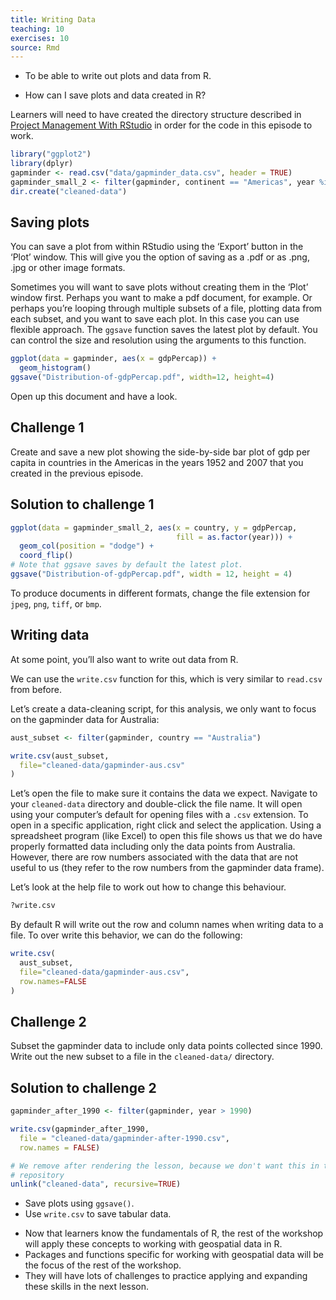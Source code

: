 ```yaml
---
title: Writing Data
teaching: 10
exercises: 10
source: Rmd
---
```


::::::::::::::::::::::::::::::::::::::: objectives

- To be able to write out plots and data from R.

::::::::::::::::::::::::::::::::::::::::::::::::::

:::::::::::::::::::::::::::::::::::::::: questions

- How can I save plots and data created in R?

::::::::::::::::::::::::::::::::::::::::::::::::::

:::::::::::::::::::::::::::::::::::::::: instructor

Learners will need to have created the directory structure described in
[Project Management With RStudio](../episodes/02-project-intro.Rmd) in order
for the code in this episode to work.

::::::::::::::::::::::::::::::::::::::::

```r
library("ggplot2")
library(dplyr)
gapminder <- read.csv("data/gapminder_data.csv", header = TRUE)
gapminder_small_2 <- filter(gapminder, continent == "Americas", year %in% c(1952, 2007))
dir.create("cleaned-data")
```

## Saving plots

You can save a plot from within RStudio using the 'Export' button
in the 'Plot' window. This will give you the option of saving as a
.pdf or as .png, .jpg or other image formats.

Sometimes you will want to save plots without creating them in the 'Plot'
window first. Perhaps you want to make a pdf document, for example. Or perhaps
you're looping through multiple subsets of a file, plotting data from each
subset, and you want to save each plot.
In this case you can use flexible approach. The `ggsave` function saves the
latest plot by default. You can control the size and resolution using the
arguments to this function.

```r
ggplot(data = gapminder, aes(x = gdpPercap)) +
  geom_histogram()
ggsave("Distribution-of-gdpPercap.pdf", width=12, height=4)
```

Open up this document and have a look.

:::::::::::::::::::::::::::::::::::::::  challenge

## Challenge 1

Create and save a new plot showing the side-by-side bar plot of gdp per capita
in countries in the Americas in the years 1952 and 2007 that you created in the
previous episode.



:::::::::::::::  solution

## Solution to challenge 1

```r
ggplot(data = gapminder_small_2, aes(x = country, y = gdpPercap,
                                     fill = as.factor(year))) +
  geom_col(position = "dodge") +
  coord_flip()
# Note that ggsave saves by default the latest plot.
ggsave("Distribution-of-gdpPercap.pdf", width = 12, height = 4)
```

:::::::::::::::::::::::::

::::::::::::::::::::::::::::::::::::::::::::::::::

To produce documents in different formats, change the file extension for
`jpeg`, `png`, `tiff`, or `bmp`.



## Writing data

At some point, you'll also want to write out data from R.

We can use the `write.csv` function for this, which is
very similar to `read.csv` from before.

Let's create a data-cleaning script, for this analysis, we
only want to focus on the gapminder data for Australia:

```r
aust_subset <- filter(gapminder, country == "Australia")

write.csv(aust_subset,
  file="cleaned-data/gapminder-aus.csv"
)
```

Let's open the file to make sure it contains the data we expect. Navigate to your
`cleaned-data` directory and double-click the file name. It will open using your
computer's default for opening files with a `.csv` extension. To open in a specific
application, right click and select the application. Using a spreadsheet program
(like Excel) to open this file shows us that we do have properly formatted data
including only the data points from Australia. However, there are row numbers
associated with the data that are not useful to us (they refer to the row numbers
from the gapminder data frame).

Let's look at the help file to work out how to change this
behaviour.

```r
?write.csv
```

By default R will write out the row and
column names when writing data to a file.
To over write this behavior, we can do the following:

```r
write.csv(
  aust_subset,
  file="cleaned-data/gapminder-aus.csv",
  row.names=FALSE
)
```

:::::::::::::::::::::::::::::::::::::::  challenge

## Challenge 2

Subset the gapminder
data to include only data points collected since 1990. Write out the new subset to a file
in the `cleaned-data/` directory.

:::::::::::::::  solution

## Solution to challenge 2

```r

gapminder_after_1990 <- filter(gapminder, year > 1990)

write.csv(gapminder_after_1990,
  file = "cleaned-data/gapminder-after-1990.csv",
  row.names = FALSE)
```

:::::::::::::::::::::::::

::::::::::::::::::::::::::::::::::::::::::::::::::

```r
# We remove after rendering the lesson, because we don't want this in the lesson
# repository
unlink("cleaned-data", recursive=TRUE)
```

:::::::::::::::::::::::::::::::::::::::: keypoints

- Save plots using `ggsave()`.
- Use `write.csv` to save tabular data.

::::::::::::::::::::::::::::::::::::::::::::::::::


:::::::::::::::::::::::::::::::::::::::: instructor

- Now that learners know the fundamentals of R, the rest of the workshop will
  apply these concepts to working with geospatial data in R.
- Packages and functions specific for working with geospatial data will be the
  focus of the rest of the workshop.
- They will have lots of challenges to practice applying and expanding these
  skills in the next lesson.

::::::::::::::::::::::::::::::::::::::::
